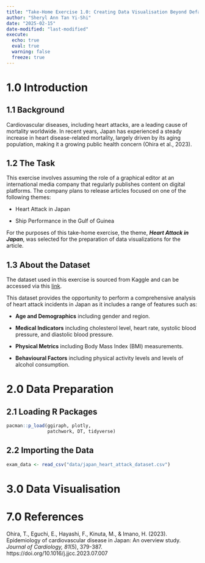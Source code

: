 ```yaml
---
title: "Take-Home Exercise 1.0: Creating Data Visualisation Beyond Default"
author: "Sheryl Ann Tan Yi-Shi"
date: "2025-02-15"
date-modified: "last-modified"
execute: 
  echo: true
  eval: true
  warning: false
  freeze: true
---
```


# 1.0 Introduction

## 1.1 Background

Cardiovascular diseases, including heart attacks, are a leading cause of mortality worldwide. In recent years, Japan has experienced a steady increase in heart disease-related mortality, largely driven by its aging population, making it a growing public health concern (Ohira et al., 2023).

## 1.2 The Task

This exercise involves assuming the role of a graphical editor at an international media company that regularly publishes content on digital platforms. The company plans to release articles focused on one of the following themes:

-   Heart Attack in Japan

-   Ship Performance in the Gulf of Guinea

For the purposes of this take-home exercise, the theme, ***Heart Attack in Japan***, was selected for the preparation of data visualizations for the article.

## 1.3 About the Dataset

The dataset used in this exercise is sourced from Kaggle and can be accessed via this [link](https://www.kaggle.com/datasets/ashaychoudhary/heart-attack-in-japan-youth-vs-adult).

This dataset provides the opportunity to perform a comprehensive analysis of heart attack incidents in Japan as it includes a range of features such as:

-   **Age and Demographics** including gender and region.

-   **Medical Indicators** including cholesterol level, heart rate, systolic blood pressure, and diastolic blood pressure.

-   **Physical Metrics** including Body Mass Index (BMI) measurements.

-   **Behavioural Factors** including physical activity levels and levels of alcohol consumption.

# 2.0 Data Preparation

## 2.1 Loading R Packages

```r
pacman::p_load(ggiraph, plotly, 
               patchwork, DT, tidyverse) 
```

## 2.2 Importing the Data

```r
exam_data <- read_csv("data/japan_heart_attack_dataset.csv")
```

# 3.0 Data Visualisation

# 7.0 References

Ohira, T., Eguchi, E., Hayashi, F., Kinuta, M., & Imano, H. (2023). Epidemiology of cardiovascular disease in Japan: An overview study. *Journal of Cardiology, 81*(5), 379-387. https://doi.org/10.1016/j.jjcc.2023.07.007
